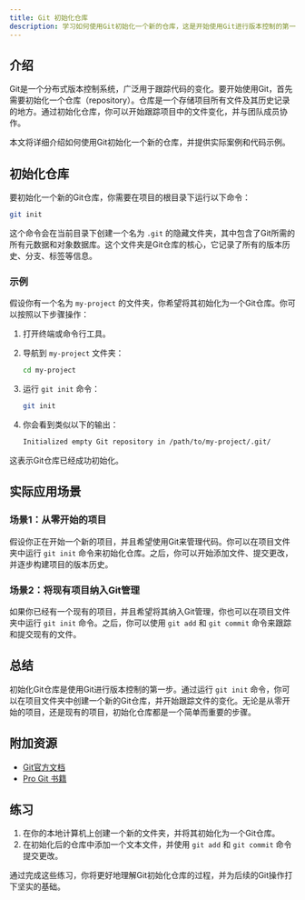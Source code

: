 ```yaml
---
title: Git 初始化仓库
description: 学习如何使用Git初始化一个新的仓库，这是开始使用Git进行版本控制的第一步。
---
```


## 介绍

Git是一个分布式版本控制系统，广泛用于跟踪代码的变化。要开始使用Git，首先需要初始化一个仓库（repository）。仓库是一个存储项目所有文件及其历史记录的地方。通过初始化仓库，你可以开始跟踪项目中的文件变化，并与团队成员协作。

本文将详细介绍如何使用Git初始化一个新的仓库，并提供实际案例和代码示例。

## 初始化仓库

要初始化一个新的Git仓库，你需要在项目的根目录下运行以下命令：

```bash
git init
```

这个命令会在当前目录下创建一个名为 `.git` 的隐藏文件夹，其中包含了Git所需的所有元数据和对象数据库。这个文件夹是Git仓库的核心，它记录了所有的版本历史、分支、标签等信息。

### 示例

假设你有一个名为 `my-project` 的文件夹，你希望将其初始化为一个Git仓库。你可以按照以下步骤操作：

1. 打开终端或命令行工具。
2. 导航到 `my-project` 文件夹：

   ```bash
   cd my-project
   ```

3. 运行 `git init` 命令：

   ```bash
   git init
   ```

4. 你会看到类似以下的输出：

   ```bash
   Initialized empty Git repository in /path/to/my-project/.git/
   ```

这表示Git仓库已经成功初始化。

## 实际应用场景

### 场景1：从零开始的项目

假设你正在开始一个新的项目，并且希望使用Git来管理代码。你可以在项目文件夹中运行 `git init` 命令来初始化仓库。之后，你可以开始添加文件、提交更改，并逐步构建项目的版本历史。

### 场景2：将现有项目纳入Git管理

如果你已经有一个现有的项目，并且希望将其纳入Git管理，你也可以在项目文件夹中运行 `git init` 命令。之后，你可以使用 `git add` 和 `git commit` 命令来跟踪和提交现有的文件。

## 总结

初始化Git仓库是使用Git进行版本控制的第一步。通过运行 `git init` 命令，你可以在项目文件夹中创建一个新的Git仓库，并开始跟踪文件的变化。无论是从零开始的项目，还是现有的项目，初始化仓库都是一个简单而重要的步骤。

## 附加资源

- [Git官方文档](https://git-scm.com/doc)
- [Pro Git 书籍](https://git-scm.com/book/en/v2)

## 练习

1. 在你的本地计算机上创建一个新的文件夹，并将其初始化为一个Git仓库。
2. 在初始化后的仓库中添加一个文本文件，并使用 `git add` 和 `git commit` 命令提交更改。

通过完成这些练习，你将更好地理解Git初始化仓库的过程，并为后续的Git操作打下坚实的基础。